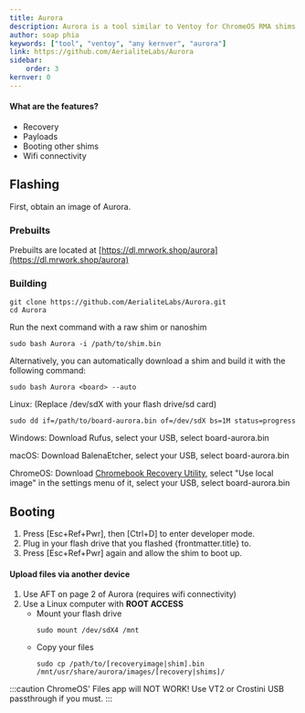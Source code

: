 ```yaml
---
title: Aurora
description: Aurora is a tool similar to Ventoy for ChromeOS RMA shims and recovery images based on Alpine Linux
author: soap phia
keywords: ["tool", "ventoy", "any kernver", "aurora"]
link: https://github.com/AerialiteLabs/Aurora
sidebar:
    order: 3
kernver: 0
---
```



<PageHeader title={frontmatter.title} description={frontmatter.description} author={frontmatter.author} link={frontmatter.link} kernver={frontmatter.kernver} nolower={frontmatter.nolower} />

#### What are the features?

- Recovery
- Payloads
- Booting other shims
- Wifi connectivity

## Flashing

First, obtain an image of Aurora.

### Prebuilts

Prebuilts are located at [https://dl.mrwork.shop/aurora](https://dl.mrwork.shop/aurora)

### Building

```
git clone https://github.com/AerialiteLabs/Aurora.git
cd Aurora
```

Run the next command with a raw shim or nanoshim

```
sudo bash Aurora -i /path/to/shim.bin
```

Alternatively, you can automatically download a shim and build it with the following command:

```
sudo bash Aurora <board> --auto
```

Linux: (Replace /dev/sdX with your flash drive/sd card)

```
sudo dd if=/path/to/board-aurora.bin of=/dev/sdX bs=1M status=progress
```

Windows: Download Rufus, select your USB, select board-aurora.bin

macOS: Download BalenaEtcher, select your USB, select board-aurora.bin

ChromeOS: Download [Chromebook Recovery Utility](https://chromewebstore.google.com/detail/chromebook-recovery-utili/pocpnlppkickgojjlmhdmidojbmbodfm), select "Use local image" in the settings menu of it, select your USB, select board-aurora.bin

## Booting

1. Press \[Esc+Ref+Pwr], then \[Ctrl+D] to enter developer mode.
2. Plug in your flash drive that you flashed {frontmatter.title} to.
3. Press \[Esc+Ref+Pwr] again and allow the shim to boot up.

#### Upload files via another device

1. Use AFT on page 2 of Aurora (requires wifi connectivity)
2. Use a Linux computer with **ROOT ACCESS**
   - Mount your flash drive
     ```
     sudo mount /dev/sdX4 /mnt
     ```
   - Copy your files
     ```
     sudo cp /path/to/[recoveryimage|shim].bin /mnt/usr/share/aurora/images/[recovery|shims]/
     ```

:::caution
ChromeOS' Files app will NOT WORK! Use VT2 or Crostini USB passthrough if you must.
:::
